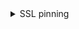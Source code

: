 <details>
  <summary>SSL pinning</summary>
  <div>
    <div>
        Requestly currently makes it very easy to debug network traffic on your mobile device. But this is known to sometimes cause network glitches on some commonly used mobile apps like youtube and google drive.
        <br/>
        <br/>
        This is why most mobile debugging tools have the concept of SSL pinning to only decrypt and work with network streams that you know you want to debug. The remaining packets, although still passing through the proxy, remain untampered.
        <br/>
        <br/>
        SSL pinning works by specifying an inclusion/exclusion list to specifying traffic that is allowed to be intercepted and decrypted by the proxy.
        <br/>
        <br/>
        
        <details>
        <summary>
            SSL pinning in Requestly
        </summary>
        <div>
            Although Requestly does not offer this feature... <strong>yet</strong>, it is good to know about this problem that you will inevitably face once you start intercepting mobile traffic. 
        
            In our experience most browsers and basic apps tend to work unhinged even the proxy intercepting all of their traffic, but feel free to raise an issue to help us debug the different cases for this further 
            <br/>
            
        </div>
        </details>
    </div>
    
  </div>
</details>